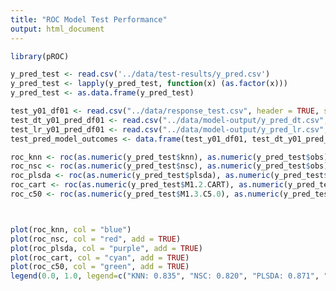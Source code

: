 ```yaml
---
title: "ROC Model Test Performance"
output: html_document
---
```

```r

library(pROC)
```

```r
y_pred_test <- read.csv('../data/test-results/y_pred.csv')
y_pred_test <- lapply(y_pred_test, function(x) (as.factor(x)))
y_pred_test <- as.data.frame(y_pred_test)

test_y01_df01 <- read.csv("../data/response_test.csv", header = TRUE, sep = ",")
test_dt_y01_pred_df01 <- read.csv("../data/model-output/y_pred_dt.csv", header = TRUE, sep = ",")
test_lr_y01_pred_df01 <- read.csv("../data/model-output/y_pred_lr.csv", header = TRUE, sep = ",")
test_pred_model_outcomes <- data.frame(test_y01_df01, test_dt_y01_pred_df01, test_lr_y01_pred_df01)
```


```r
roc_knn <- roc(as.numeric(y_pred_test$knn), as.numeric(y_pred_test$obs))
roc_nsc <- roc(as.numeric(y_pred_test$nsc), as.numeric(y_pred_test$obs))
roc_plsda <- roc(as.numeric(y_pred_test$plsda), as.numeric(y_pred_test$obs))
roc_cart <- roc(as.numeric(y_pred_test$M1.2.CART), as.numeric(y_pred_test$obs))
roc_c50 <- roc(as.numeric(y_pred_test$M1.3.C5.0), as.numeric(y_pred_test$obs))



plot(roc_knn, col = "blue")
plot(roc_nsc, col = "red", add = TRUE)
plot(roc_plsda, col = "purple", add = TRUE)
plot(roc_cart, col = "cyan", add = TRUE)
plot(roc_c50, col = "green", add = TRUE)
legend(0.0, 1.0, legend=c("KNN: 0.835", "NSC: 0.820", "PLSDA: 0.871", "CART: 0.854", "C5.0: 0.856"), col=c("blue", "red", "purple","cyan","green"), lty=1, cex=0.8, box.lty=0, title = "AUC Values:")

```
